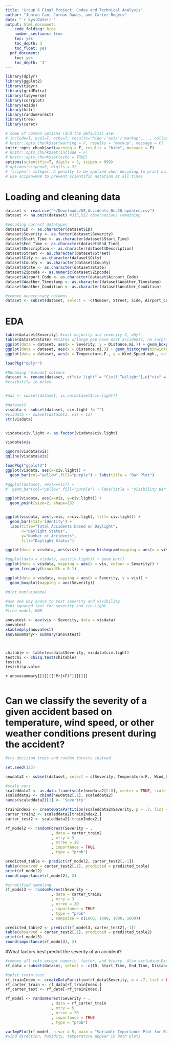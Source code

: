 ```yaml
---
title: 'Group 6 Final Project: Codes and Technical Analysis'
author: "Junran Cao, Jordan Dawes, and Carter Rogers"
date: "`r Sys.Date()`"
output: html_document:
    code_folding: hide
    number_sections: true
    toc: yes
    toc_depth: 3
    toc_float: yes
  pdf_document:
    toc: yes
    toc_depth: '3'
---
```


```r
library(dplyr)
library(ggplot2)
library(tidyr)
library(gridExtra)
library(tidyverse)  
library(corrplot)
library(ezids)
library(httr)
library(randomForest)
library(tree)
library(caret)
```

```r
# some of common options (and the defaults) are: 
# include=T, eval=T, echo=T, results='hide'/'asis'/'markup',..., collapse=F, warning=T, message=T, error=T, cache=T, fig.width=6, fig.height=4, fig.dim=c(6,4) #inches, fig.align='left'/'center','right', 
# knitr::opts_chunk$set(warning = F, results = "markup", message = F)
knitr::opts_chunk$set(warning = F, results = "hide", message = F)
# knitr::opts_chunk$set(include = F)
# knitr::opts_chunk$set(echo = TRUE)
options(scientific=T, digits = 3, scipen = 999) 
# options(scipen=9, digits = 3) 
# ‘scipen’: integer. A penalty to be applied when deciding to print numeric values in fixed or exponential notation.  Positive values bias towards fixed and negative towards scientific notation: fixed notation will be preferred unless it is more than ‘scipen’ digits wider.
# use scipen=999 to prevent scientific notation at all times
```

# Loading and cleaning data

```r
dataset <- read.csv("~/Downloads/US_Accidents_Dec20_updated.csv")
dataset <- na.omit(dataset) #335,552 observations remaining
```

```r
#encoding correct datatypes
dataset$ID <- as.character(dataset$ID)
dataset$Severity <- as.factor(dataset$Severity)
dataset$Start_Time <- as.character(dataset$Start_Time)
dataset$End_Time <- as.character(dataset$End_Time)
dataset$Description <- as.character(dataset$Description)
dataset$Street <- as.character(dataset$Street)
dataset$City <- as.character(dataset$City)
dataset$County <- as.character(dataset$County)
dataset$State <- as.character(dataset$State)
dataset$Zipcode <- as.numeric(dataset$Zipcode)
dataset$Airport_Code <- as.character(dataset$Airport_Code)
dataset$Weather_Timestamp <- as.character(dataset$Weather_Timestamp)
dataset$Weather_Condition <- as.character(dataset$Weather_Condition)
```

```r
#remove unnecessary columns
dataset <- subset(dataset, select = -c(Number, Street, Side, Airport_Code, Weather_Timestamp, Start_Lat, Start_Lng, End_Lat, End_Lng))
```

# EDA

```r
table(dataset$Severity) #vast majority are severity 2, why?
table(dataset$State) #states w/large pop have most accidents, no surprises there
ggplot(data = dataset, aes(x = Severity, y = Distance.mi.)) + geom_boxplot() #looks wacky with most distances = 0
ggplot(data = dataset, aes(x = Distance.mi.)) + geom_histogram(binwidth = .05) + scale_x_continuous(limits = c(0, 10)) #may need to omit distances of 0
ggplot(data = dataset, aes(x = Temperature.F., y = Wind_Speed.mph., colour = Severity)) + geom_point() + scale_y_continuous(limits = c(0, 50))
```


```r

loadPkg("dplyr")

#Renaming relevant columns 
dataset <- rename(dataset, c("civ.light" = "Civil_Twilight"),c("vis" = "Visibility.mi."))
#visibility in miles


#nas <- subset(dataset, is.na(dataset$civ.light))

#dataset2
visdata <- subset(dataset, civ.light != "")
#visdata <- subset(dataset2, vis < 11)
str(visdata)


visdata$civ.light <- as.factor(visdata$civ.light)

visdata$vis

qqnorm(visdata$vis)
qqline(visdata$vis)

loadPkg("ggplot2")
ggplot(visdata, aes(x=civ.light)) +
  geom_bar(col="yellow",fill="purple") + labs(title = "Bar Plot")

#ggplot(dataset, aes(x=vis)) +
#  geom_bar(col="yellow",fill="purple") + labs(title = "Visibility Bar Plot")

ggplot(visdata, aes(x=vis, y=civ.light)) +
  geom_point(size=2, shape=23)


ggplot(visdata, aes(y=vis, x=civ.light, fill= civ.light)) +
  geom_bar(stat='identity') +
  labs(title="Total Accidents based on Daylight",
       x="Daylight Status",
       y="Number of Accidents",
       fill="Daylight Status")

ggplot(data = visdata, aes(vis)) + geom_histogram(mapping = aes(x = vis), binwidth = 1)

#ggplot(data = visdata, aes(civ.light)) + geom_bar()
ggplot(data = visdata, mapping = aes(x = vis, colour = Severity)) +
  geom_freqpoly(binwidth = 0.1)

ggplot(data = visdata, mapping = aes(x = Severity, y = vis)) + 
  geom_boxplot(mapping = aes(Severity))

#plot_num(visdata)


```

```r
#use one way anova to test severity and visibility
#chi squared test for severity and civ.light
#tree model, KNN 

anovatest <- aov(vis ~ Severity, data = visdata)
anovatest
xkabledply(anovatest)
anovasummary<- summary(anovatest)



chitable <- table(visdata$Severity, visdata$civ.light)
testchi <- chisq.test(chitable)
testchi
testchi$p.value
```
`r anovasummary[[1]][["Pr(>F)"]][[1]]`

```r

```

# Can we classify the severity of a given accident based on temperature, wind speed, or other weather conditions present during the accident?

```r
#try decision trees and random forests instead

set.seed(123)

newdata2 <- subset(dataset, select = c(Severity, Temperature.F., Wind_Speed.mph., Wind_Chill.F., Humidity..., Pressure.in., vis, Precipitation.in.))

#scale vars
scaleddata2 <- as.data.frame(scale(newdata2[2:8], center = TRUE, scale = TRUE))
scaleddata2 <- cbind(newdata2[,1], scaleddata2)
names(scaleddata2)[1] <- 'Severity'

trainIndex2 <- createDataPartition(scaleddata2$Severity, p = .7, list = FALSE, times = 1)
carter_train2 <- scaleddata2[trainIndex2,]
carter_test2 <- scaleddata2[-trainIndex2,]

rf_model2 <- randomForest(Severity ~ .
                    , data = carter_train2
                    , mtry = 3
                    , ntree = 20
                    , importance = TRUE
                    , type = "prob")

predicted_table <- predict(rf_model2, carter_test2[,-1])
table(observed = carter_test2[,1], predicted = predicted_table)
print(rf_model2)
round(importance(rf_model2), 2)

#stratified sampling
rf_model3 <- randomForest(Severity ~ .
                    , data = carter_train2
                    , mtry = 3
                    , ntree = 20
                    , importance = TRUE
                    , type = "prob"
                    , sampsize = c(1000, 1000, 1000, 1000))

predicted_table2 <- predict(rf_model3, carter_test2[,-1])
table(observed = carter_test2[,1], predicted = predicted_table2)
print(rf_model3)
round(importance(rf_model3), 2)
```

#What factors best predict the severity of an accident?

```r
#remove all cols except numeric, factor, and binary. Also excluding Distance since this is not a "predictive" metric but rather a rough measurement of severity
rf_data = subset(dataset, select = -c(ID, Start_Time, End_Time, Distance.mi., Description, City, County, State, Zipcode, Country, Weather_Condition))

#split train-test
rf_trainIndex <- createDataPartition(rf_data$Severity, p = .7, list = FALSE, times = 1)
rf_carter_train <- rf_data[rf_trainIndex,]
rf_carter_test <- rf_data[-rf_trainIndex,]

rf_model <- randomForest(Severity ~ .
                    , data = rf_carter_train
                    , mtry = 5
                    , ntree = 20
                    , importance = TRUE
                    , type = "prob")

varImpPlot(rf_model, n.var = 5, main = "Variable Importance Plot for Random Forest Model (Severity)")
#wind direction, humidity, temperature appear in both plots
```
